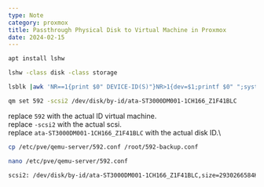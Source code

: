 ```yaml
---
type: Note
category: proxmox
title: Passthrough Physical Disk to Virtual Machine in Proxmox
date: 2024-02-15
---
```


```bash
apt install lshw
```

```bash
lshw -class disk -class storage
```

```bash
lsblk |awk 'NR==1{print $0" DEVICE-ID(S)"}NR>1{dev=$1;printf $0" ";system("find /dev/disk/by-id -lname \"*"dev"\" -printf \" %p\"");print "";}'|grep -v -E 'part|lvm'
```

```bash
qm set 592 -scsi2 /dev/disk/by-id/ata-ST3000DM001-1CH166_Z1F41BLC
```

replace `592` with the actual ID virtual machine.\
replace `-scsi2` with the actual scsi.\
replace `ata-ST3000DM001-1CH166_Z1F41BLC` with the actual disk ID.\

```bash
cp /etc/pve/qemu-server/592.conf /root/592-backup.conf
```

```bash
nano /etc/pve/qemu-server/592.conf
```

```bash
scsi2: /dev/disk/by-id/ata-ST3000DM001-1CH166_Z1F41BLC,size=2930266584K,serial=Z1F41BLC
```